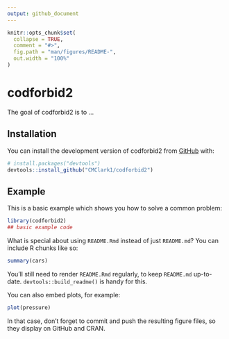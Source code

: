 ```yaml
---
output: github_document
---
```


<!-- README.md is generated from README.Rmd. Please edit that file -->

```r
knitr::opts_chunk$set(
  collapse = TRUE,
  comment = "#>",
  fig.path = "man/figures/README-",
  out.width = "100%"
)
```

# codforbid2

<!-- badges: start -->
<!-- badges: end -->

The goal of codforbid2 is to ...

## Installation

You can install the development version of codforbid2 from [GitHub](https://github.com/) with:

``` r
# install.packages("devtools")
devtools::install_github("CMClark1/codforbid2")
```

## Example

This is a basic example which shows you how to solve a common problem:

```r
library(codforbid2)
## basic example code
```

What is special about using `README.Rmd` instead of just `README.md`? You can include R chunks like so:

```r
summary(cars)
```

You'll still need to render `README.Rmd` regularly, to keep `README.md` up-to-date. `devtools::build_readme()` is handy for this.

You can also embed plots, for example:

```r
plot(pressure)
```

In that case, don't forget to commit and push the resulting figure files, so they display on GitHub and CRAN.
